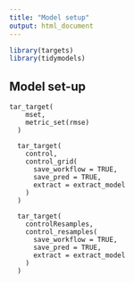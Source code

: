 ```yaml
---
title: "Model setup"
output: html_document
---
```


```r
library(targets)
library(tidymodels)
```


## Model set-up

```targets
tar_target(
    mset,
    metric_set(rmse)
  )
```

```targets
  tar_target(
    control,
    control_grid(
      save_workflow = TRUE,
      save_pred = TRUE,
      extract = extract_model
    )
  )
```

```targets
  tar_target(
    controlResamples,
    control_resamples(
      save_workflow = TRUE,
      save_pred = TRUE,
      extract = extract_model
    )
  )
```